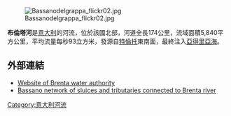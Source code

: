 [[Image:Bassanodelgrappa_flickr02.jpg|right]]

'''布倫塔河'''是[[意大利|意大利]]的河流，位於該國北部，河道全長174公里，流域面積5,840平方公里，平均流量每秒93立方米，發源自[[特倫托|特倫托]]東南面，最終注入[[亞得里亞海|亞得里亞海]]。

{{coord|45|11|N|12|19|E|display=title|region:IT_type:river_source:GNS-enwiki}}

==外部連結==
*[http://www.pedemontanobrenta.it/ Website of Brenta water authority] {{Wayback|url=http://www.pedemontanobrenta.it/ |date=20200823085339 }}
*[https://archive.is/20130129005751/http://www.michelebrunelli.com/what_is_bdb.html Bassano network of sluices and tributaries connected to Brenta river]

{{Authority control}}
{{Italy-geo-stub}}
[[Category:意大利河流|Category:意大利河流]]